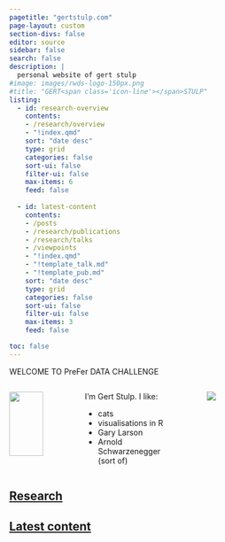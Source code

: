 ```yaml
---
pagetitle: "gertstulp.com"
page-layout: custom
section-divs: false
editor: source
sidebar: false
search: false
description: | 
  personal website of gert stulp
#image: images/rwds-logo-150px.png
#title: "GERT<span class='icon-line'></span>STULP"
listing:
  - id: research-overview
    contents: 
    - /research/overview
    - "!index.qmd"
    sort: "date desc"
    type: grid
    categories: false
    sort-ui: false
    filter-ui: false
    max-items: 6
    feed: false
    
  - id: latest-content
    contents: 
    - /posts
    - /research/publications
    - /research/talks
    - /viewpoints
    - "!index.qmd"
    - "!template_talk.md"
    - "!template_pub.md"
    sort: "date desc"
    type: grid
    categories: false
    sort-ui: false
    filter-ui: false
    max-items: 3
    feed: false

toc: false
---
```


<!-- purple bar at top -->
::: {.content-container}
::: {.top-story .purple-background}
::: {.website-text}

WELCOME TO PreFer DATA CHALLENGE

:::
:::
:::


<!-- quick overview GS -->
::: {.content-container}
::: {.listing-block}

:::: {.columns}

::: {.column width="20%"}
::: {.face}

![](images/Gert_website_round.png){width=85%}
:::
:::

::: {.column width="2.5%"}

:::

::: {.column width="40%"}
<!-- empty column to create gap -->
I'm Gert Stulp. I like:

- cats
- visualisations in R
- Gary Larson 
- Arnold Schwarzenegger (sort of)

:::

::: {.column width="2.5%"}

:::

::: {.column width="35%"}

::: {.logo}


![](/images/logo.gif)
:::
:::

::::

:::
:::

<!-- overview of research -->
::: {.content-container}
::: {.listing-block}
<a href="research/index.qmd">

## Research
</a> 

::: {#research-overview}
:::

:::
:::


<!-- latest content information -->
::: {.content-container}
::: {.listing-block .last-block} 
<!-- last-block to remove line below -->
<a href="all-content.qmd">

## Latest content 
</a>


::: {#latest-content}
:::

:::
:::
